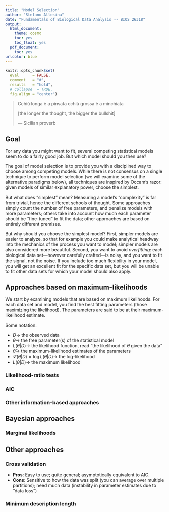 ```yaml
---
title: "Model Selection"
author: "Stefano Allesina"
date: "Fundamentals of Biological Data Analysis -- BIOS 26318"
output:
  html_document:
    theme: cosmo
    toc: yes
    toc_float: yes
  pdf_document:
    toc: yes
urlcolor: blue
---
```


```r
knitr::opts_chunk$set(
  eval      = FALSE,
  comment   = "#",
  results   = "hold",
  # collapse  = TRUE,
  fig.align = "center")
```

> Cchiù longa è a pinsata cchiù grossa è a minchiata 
>
> [the longer the thought, the bigger the bullshit] 
> 
> --- Sicilian proverb


## Goal

For any data you might want to fit, several competing statistical models seem to do a fairly good job. But which model should you then use? 

The goal of model selection is to provide you with a disciplined way to choose among competing models. While there is not consensus on a single technique to perform model selection (we will examine some of the alternative paradigms below), all techniques are inspired by Occam's razor: given models of similar explanatory power, choose the simplest.

But what does "simplest" mean? Measuring a model's "complexity" is far from trivial, hence the different schools of thought. Some approaches simply count the number of free parameters, and penalize models with more parameters; others take into account how much each parameter should be "fine-tuned" to fit the data; other approaches are based on entirely different premises.

But why should you choose the simplest model? First, simpler models are easier to analyze, so that for example you could make analytical headway into the mechanics of the process you want to model; simpler models are also considered more beautiful. Second, you want to avoid *overfitting*: each biological data set---however carefully crafted---is noisy, and you want to fit the signal, not the noise. If you include too much flexibility in your model, you will get an excellent fit for the specific data set, but you will be unable to fit other data sets for which your model should also apply.

## Approaches based on maximum-likelihoods

We start by examining models that are based on maximum likelihoods. For each data set and model, you find the best fitting parameters (those maximizing the likelihood).  The parameters are said to be at their maximum-likelihood estimate. 

Some notation:

* $D \to$ the observed data
* $\theta \to$ the free parameter(s) of the statistical model
* $L(\theta | D) \to$ the likelihood function, read "the likelihood of $\theta$ given the data"
* $\hat{\theta} \to$ the maximum-likelihood estimates of the parameters
* $\mathcal L(\theta | D) = \log L(\theta | D) \to$ the log-likelihood
* $L(\hat{\theta} | D) \to$ the maximum likelihood


### Likelihood-ratio tests

### AIC

### Other information-based approaches

## Bayesian approaches

### Marginal likelihoods

## Other approaches

### Cross validation

* **Pros**: Easy to use; quite general; asymptotically equivalent to AIC.
* **Cons**: Sensitive to how the data was split (you can average over multiple partitions); need much data (instability in parameter estimates due to "data loss")

### Minimum description length
